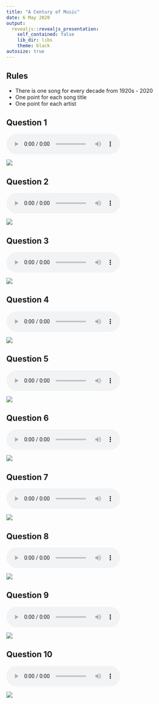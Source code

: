```yaml
---
title: "A Century of Music"
date: 6 May 2020
output:
  revealjs::revealjs_presentation:
    self_contained: false
    lib_dir: libs
    theme: black
autosize: true
---
```


## Rules

- There is one song for every decade from 1920s - 2020
- One point for each song title
- One point for each artist


## Question 1
<audio controls><source src="1920s.mp3" type="audio/mp3"></audio>
<img src="1.jpg"></img>

## Question 2
<audio controls><source src="1930s.mp3" type="audio/mp3"></audio>
<img src="2.jpg"></img>

## Question 3
<audio controls><source src="1940s.mp3" type="audio/mp3"></audio>
<img src="3.jpg"></img>

## Question 4
<audio controls><source src="1950s.mp3" type="audio/mp3"></audio>
<img src="4.jpg"></img>

## Question 5
<audio controls><source src="1960s.mp3" type="audio/mp3"></audio>
<img src="5.jpg"></img>

## Question 6
<audio controls><source src="1970s.mp3" type="audio/mp3"></audio>
<img src="6.jpg"></img>

## Question 7
<audio controls><source src="1980s.mp3" type="audio/mp3"></audio>
<img src="7.jpg"></img>

## Question 8
<audio controls><source src="1990s.mp3" type="audio/mp3"></audio>
<img src="8.jpg"></img>

## Question 9
<audio controls><source src="2000s.mp3" type="audio/mp3"></audio>
<img src="9.jpg"></img>

## Question 10
<audio controls><source src="2010s.mp3" type="audio/mp3"></audio>
<img src="10.jpg"></img>



